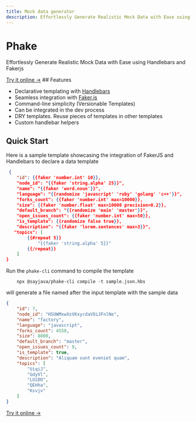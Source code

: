 ```yaml
---
title: Mock data generator
description: Effortlessly Generate Realistic Mock Data with Ease using Handlebars and Fakerjs
---
```



<h1 className="text-8xl tracking-tighter font-extrabold mt-8">Phake</h1>
<p className="text-2xl my-4 text-gray-600">Effortlessly Generate Realistic Mock Data with Ease using Handlebars and Fakerjs</p>
<a href="/editor" className="bg-blue-500 hover:bg-blue-700 text-white font-bold py-4 px-6 rounded-full mt-4 inline-block">Try it online →</a>
## Features

- Declarative templating with [Handlebars](https://handlebarsjs.com)
- Seamless integration with [Faker.js](https://fakerjs.dev)
- Command-line simplicity (Versionable Templates)
- Can be integrated in the dev process
- DRY templates. Reuse pieces of templates in other templates
- Custom handlebar helpers

## Quick Start

Here is a sample template showcasing the integration of FakerJS and Handlebars to declare a data template
```json copy showLineNumbers filename="sample.json.hbs"
 {
    "id": {{faker 'number.int' 10}},
    "node_id": "{{faker 'string.alpha' 25}}",
    "name": "{{faker 'word.noun'}}",
    "language": "{{randomize 'javascript' 'ruby' 'golang' 'c++'}}",
    "forks_count": {{faker 'number.int' max=10000}},
    "size": {{faker 'number.float' max=10000 precision=0.2}},
    "default_branch": "{{randomize 'main' 'master'}}",
    "open_issues_count": {{faker 'number.int' max=50}},
    "is_template": {{randomize false true}},
    "description": "{{faker 'lorem.sentences' max=3}}",
   "topics": [
        {{#repeat 5}}
            "{{faker 'string.alpha' 5}}"
        {{/repeat}}
    ]
}
```
Run the `phake-cli` command to compile the template
```shell
    npx @sayjava/phake-cli compile -t sample.json.hbs
```

will generate a file named after the input template with the sample data

```json showLineNumbers filename="sample.json"
{
    "id": 7,
    "node_id": "HSUWMxwXsVKxycdaVOiJFnlNe",
    "name": "factory",
    "language": "javascript",
    "forks_count": 4558,
    "size": 8800,
    "default_branch": "master",
    "open_issues_count": 9,
    "is_template": true,
    "description": "Aliquam sunt eveniet quam",
    "topics": [
        "UiqiJ",
        "GdyVl",
        "LUiDO",
        "QEHha",
        "Ksvjv"
    ]
}
```

<a href="/editor" className="bg-blue-500 hover:bg-blue-700 text-white font-bold py-4 px-6 rounded-full mt-4 inline-block">Try it online →</a>
